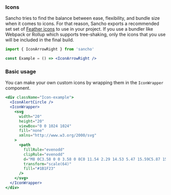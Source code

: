 
<Nav title="Icons" />
<SEO title="Icons" />

<Container>
<Article sidebar={[
  { id: 'Icons', name: 'Icons' },
  { id: 'Basic usage', name: 'Basic usage' }
]}>

# Icons

Sancho tries to find the balance between ease, flexibility, and bundle size when it comes to icons. For that reason, Sancho
exports a recommended set set of [Feather icons](https://feathericons.com/) to use in your project. If you use a bundler like Webpack
or Rollup which supports tree-shaking, only the icons that you use will be included in
the final build.

```.jsx
import { IconArrowRight } from 'sancho'

const Example = () => <IconArrowRight />
```

### Basic usage

You can make your own custom icons by wrapping them in the `IconWrapper` component.

```jsx
<div className="Icon-example">
  <IconAlertCircle />
  <IconWrapper>
    <svg
      width="20"
      height="20"
      viewBox="0 0 1024 1024"
      fill="none"
      xmlns="http://www.w3.org/2000/svg"
    >
      <path
        fillRule="evenodd"
        clipRule="evenodd"
        d="M8 0C3.58 0 0 3.58 0 8C0 11.54 2.29 14.53 5.47 15.59C5.87 15.66 6.02 15.42 6.02 15.21C6.02 15.02 6.01 14.39 6.01 13.72C4 14.09 3.48 13.23 3.32 12.78C3.23 12.55 2.84 11.84 2.5 11.65C2.22 11.5 1.82 11.13 2.49 11.12C3.12 11.11 3.57 11.7 3.72 11.94C4.44 13.15 5.59 12.81 6.05 12.6C6.12 12.08 6.33 11.73 6.56 11.53C4.78 11.33 2.92 10.64 2.92 7.58C2.92 6.71 3.23 5.99 3.74 5.43C3.66 5.23 3.38 4.41 3.82 3.31C3.82 3.31 4.49 3.1 6.02 4.13C6.66 3.95 7.34 3.86 8.02 3.86C8.7 3.86 9.38 3.95 10.02 4.13C11.55 3.09 12.22 3.31 12.22 3.31C12.66 4.41 12.38 5.23 12.3 5.43C12.81 5.99 13.12 6.7 13.12 7.58C13.12 10.65 11.25 11.33 9.47 11.53C9.76 11.78 10.01 12.26 10.01 13.01C10.01 14.08 10 14.94 10 15.21C10 15.42 10.15 15.67 10.55 15.59C13.71 14.53 16 11.53 16 8C16 3.58 12.42 0 8 0Z"
        transform="scale(64)"
        fill="#1B1F23"
      />
    </svg>
  </IconWrapper>
</div>
```

</Article>
</Container>
